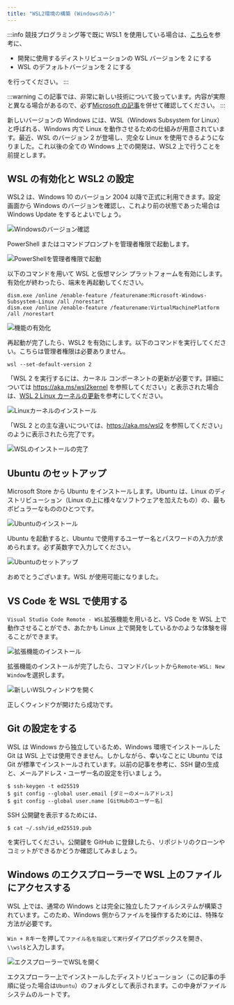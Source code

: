 ```yaml
---
title: "WSL2環境の構築 (Windowsのみ)"
---
```


:::info
競技プログラミング等で既に WSL1 を使用している場合は、[こちら](https://docs.microsoft.com/ja-jp/windows/wsl/install-win10#set-your-distribution-version-to-wsl-1-or-wsl-2)を参考に、

- 開発に使用するディストリビューションの WSL バージョンを 2 にする
- WSL のデフォルトバージョンを 2 にする

を行ってください。
:::

:::warning
この記事では、非常に新しい技術について扱っています。内容が実際と異なる場合があるので、必ず[Microsoft の記事](https://docs.microsoft.com/ja-jp/windows/wsl/install-win10)を併せて確認してください。
:::

新しいバージョンの Windows には、WSL（Windows Subsystem for Linux）と呼ばれる、Windows 内で Linux を動作させるための仕組みが用意されています。最近、WSL のバージョン 2 が登場し、完全な Linux を使用できるようになりました。これ以後の全ての Windows 上での開発は、WSL2 上で行うことを前提とします。

## WSL の有効化と WSL2 の設定

WSL2 は、Windows 10 のバージョン 2004 以降で正式に利用できます。設定画面から Windows のバージョンを確認し、これより前の状態であった場合は Windows Update をするとよいでしょう。

![Windowsのバージョン確認](02/check-windows-version.png)

PowerShell またはコマンドプロンプトを管理者権限で起動します。

![PowerShellを管理者権限で起動](02/start-powershell-as-admin.png)

以下のコマンドを用いて WSL と仮想マシン プラットフォームを有効にします。有効化が終わったら、端末を再起動してください。

```
dism.exe /online /enable-feature /featurename:Microsoft-Windows-Subsystem-Linux /all /norestart
dism.exe /online /enable-feature /featurename:VirtualMachinePlatform /all /norestart
```

![機能の有効化](02/enable-wsl-and-vmplatform.png)

再起動が完了したら、WSL2 を有効にします。以下のコマンドを実行してください。こちらは管理者権限は必要ありません。

```
wsl --set-default-version 2
```

「WSL 2 を実行するには、カーネル コンポーネントの更新が必要です。詳細については https://aka.ms/wsl2kernel を参照してください」と表示された場合は、[WSL 2 Linux カーネルの更新](https://aka.ms/wsl2kernel)を参考にしてください。

![Linuxカーネルのインストール](02/install-linux-kernel.png)

「WSL 2 との主な違いについては、https://aka.ms/wsl2 を参照してください」のように表示されたら完了です。

![WSLのインストールの完了](02/wsl-completed.png)

## Ubuntu のセットアップ

Microsoft Store から Ubuntu をインストールします。Ubuntu は、Linux のディストリビューション（Linux の上に様々なソフトウェアを加えたもの）の、最もポピュラーなもののひとつです。

![Ubuntuのインストール](02/install-ubuntu.png)

Ubuntu を起動すると、Ubuntu で使用するユーザー名とパスワードの入力が求められます。必ず英数字で入力してください。

![Ubuntuのセットアップ](02/ubuntu-setup.png)

おめでとうございます。WSL が使用可能になりました。

## VS Code を WSL で使用する

`Visual Studio Code Remote - WSL`拡張機能を用いると、VS Code を WSL 上で動作させることができ、あたかも Linux 上で開発をしているかのような体験を得ることができます。

![拡張機能のインストール](02/install-remote-wsl.png)

拡張機能のインストールが完了したら、コマンドパレットから`Remote-WSL: New Window`を選択します。

![新しいWSLウィンドウを開く](02/wsl-new-window.png)

正しくウィンドウが開けたら成功です。

## Git の設定をする

WSL は Windows から独立しているため、Windows 環境でインストールした Git は WSL 上では使用できません。しかしながら、幸いなことに Ubuntu では Git が標準でインストールされています。以前の記事を参考に、SSH 鍵の生成と、メールアドレス・ユーザー名の設定を行いましょう。

```
$ ssh-keygen -t ed25519
$ git config --global user.email [ダミーのメールアドレス]
$ git config --global user.name [GitHubのユーザー名]
```

SSH 公開鍵を表示するためには、

```
$ cat ~/.ssh/id_ed25519.pub
```

を実行してください。公開鍵を GitHub に登録したら、リポジトリのクローンやコミットができるかどうか確認してみましょう。

## Windows のエクスプローラーで WSL 上のファイルにアクセスする

WSL 上では、通常の Windows とは完全に独立したファイルシステムが構築されています。このため、Windows 側からファイルを操作するためには、特殊な方法が必要です。

`Win + R`キーを押して`ファイル名を指定して実行`ダイアログボックスを開き、`\\wsl$`と入力します。

![エクスプローラーでWSLを開く](02/show-wsl-in-explorer.png)

エクスプローラー上でインストールしたディストリビューション（この記事の手順に従った場合は`Ubuntu`）のフォルダとして表示されます。この中身がファイルシステムのルートです。
